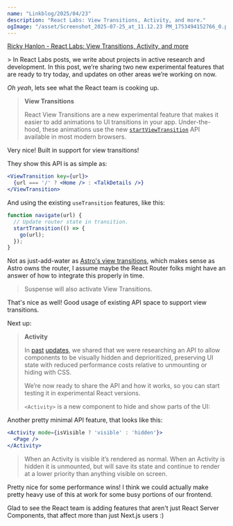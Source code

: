 ```yaml
---
name: "Linkblog/2025/04/23"
description: "React Labs: View Transitions, Activity, and more."
ogImage: "/asset/Screenshot_2025-07-25_at_11.12.23 PM_1753494152766_0.png"
---
```


[Ricky Hanlon - React Labs: View Transitions, Activity, and more](https://react.dev/blog/2025/04/23/react-labs-view-transitions-activity-and-more)

<div class="ml-[2rem] mb-8">
> In React Labs posts, we write about projects in active research and development. In this post, we’re sharing two new experimental features that are ready to try today, and updates on other areas we’re working on now.

_Oh yeah_, lets see what the React team is cooking up.

> **View Transitions**
>
> React View Transitions are a new experimental feature that makes it easier to add animations to UI transitions in your app. Under-the-hood, these animations use the new [`startViewTransition`](https://developer.mozilla.org/en-US/docs/Web/API/Document/startViewTransition) API available in most modern browsers.

Very nice! Built in support for view transitions!

They show this API is as simple as:

```jsx
<ViewTransition key={url}>
  {url === '/' ? <Home /> : <TalkDetails />}
</ViewTransition>
```

And using the existing `useTransition` features, like this:

```js
function navigate(url) {
  // Update router state in transition.
  startTransition(() => {
    go(url);
  });
}
```

Not as just-add-water as [Astro's view transitions](https://docs.astro.build/en/guides/view-transitions/), which makes sense as Astro owns the router, I assume maybe the React Router folks might have an answer of how to integrate this properly in time.

> Suspense will also activate View Transitions.

That's nice as well! Good usage of existing API space to support view transitions.

<div class="w-full h-4"></div>

Next up:

> **Activity**
>
> In [past](https://react.dev/blog/2022/06/15/react-labs-what-we-have-been-working-on-june-2022#offscreen) [updates](https://react.dev/blog/2024/02/15/react-labs-what-we-have-been-working-on-february-2024#offscreen-renamed-to-activity), we shared that we were researching an API to allow components to be visually hidden and deprioritized, preserving UI state with reduced performance costs relative to unmounting or hiding with CSS.
>
> We’re now ready to share the API and how it works, so you can start testing it in experimental React versions.
>
> `<Activity>` is a new component to hide and show parts of the UI:

Another pretty minimal API feature, that looks like this:

```jsx
<Activity mode={isVisible ? 'visible' : 'hidden'}>
  <Page />
</Activity>
```

> When an Activity is visible it’s rendered as normal. When an Activity is hidden it is unmounted, but will save its state and continue to render at a lower priority than anything visible on screen.

Pretty nice for some performance wins! I think we could actually make pretty heavy use of this at work for some busy portions of our frontend.

<div class="w-full h-4"></div>

Glad to see the React team is adding features that aren't just React Server Components, that affect more than just Next.js users :)

</div>
